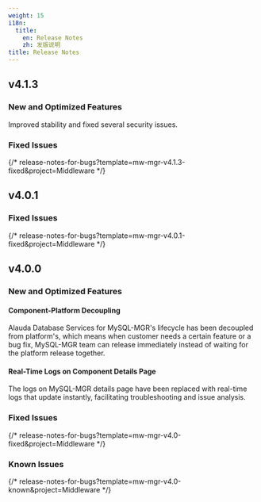 ```yaml
---
weight: 15
i18n:
  title:
    en: Release Notes
    zh: 发版说明
title: Release Notes
---
```


## v4.1.3

### New and Optimized Features

Improved stability and fixed several security issues.

### Fixed Issues

{/* release-notes-for-bugs?template=mw-mgr-v4.1.3-fixed&project=Middleware */}

## v4.0.1

### Fixed Issues

{/* release-notes-for-bugs?template=mw-mgr-v4.0.1-fixed&project=Middleware */}

## v4.0.0

### New and Optimized Features

#### Component-Platform Decoupling

Alauda Database Services for MySQL-MGR's lifecycle has been decoupled from platform's, which means when customer needs a certain feature or a bug fix, MySQL-MGR team can release immediately instead of waiting for the platform release together.

#### Real-Time Logs on Component Details Page

The logs on MySQL-MGR details page have been replaced with real-time logs that update instantly, facilitating troubleshooting and issue analysis.

### Fixed Issues

{/* release-notes-for-bugs?template=mw-mgr-v4.0-fixed&project=Middleware */}

### Known Issues

{/* release-notes-for-bugs?template=mw-mgr-v4.0-known&project=Middleware */}

